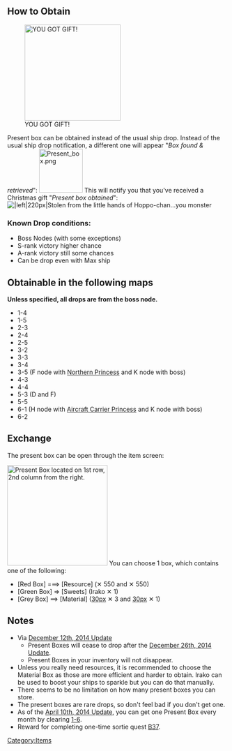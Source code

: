 == How to Obtain ==
[[File:Present_box_message.png|thumb|left|220px|YOU GOT GIFT!]]

Present box can be obtained instead of the usual ship drop. Instead of the usual ship drop notification, a different one will appear "''Box found & retrieved''":
[[File:Present_box.png|thumb|100px]]
This will notify you that you've received a Christmas gift "''Present box obtained''":
[[File:Lebox.png||left|220px|Stolen from the little hands of Hoppo-chan...you monster]]

===Known Drop conditions:===
*Boss Nodes (with some exceptions)
*S-rank victory higher chance
*A-rank victory still some chances
*Can be drop even with Max ship


== '''Obtainable in the following maps''' ==
'''Unless specified, all drops are from the boss node.'''
*1-4
*1-5
*2-3
*2-4
*2-5
*3-2
*3-3
*3-4
*3-5 (F node with [[Northern Princess]] and K node with boss)
*4-3
*4-4
*5-3 (D and F)
*5-5
*6-1 (H node with [[Aircraft Carrier Princess]] and K node with boss)
*6-2
== Exchange ==
The present box can be open through the item screen:

[[File:Box1.png|right|230px|Present Box located on 1st row, 2nd column from the right.]]
You can choose 1 box, which contains one of the following: 
* [Red Box] ===> [Resource] ({{Fuel}}✕ 550 and {{Ammo}} ✕ 550)
* [Green Box] => [Sweets] (Irako ✕ 1)
* [Grey Box] ==> [Material] ([[file:Development material.png|30px]] ✕ 3 and [[file:Improvement Materials.png|30px]] ✕ 1)

==Notes==
* Via [[Game_Updates/2014/December_12th|December 12th, 2014 Update]]
** Present Boxes will cease to drop after the [[Game_Updates/2014/December 26th|December 26th, 2014 Update]].
** Present Boxes in your inventory will not disappear.
* Unless you really need resources, it is recommended to choose the Material Box as those are more efficient and harder to obtain. Irako can be used to boost your ships to sparkle but you can do that manually.
* There seems to be no limitation on how many present boxes you can store.
* The present boxes are rare drops, so don't feel bad if you don't get one.
* As of the [[Game_Updates/2015/April_10th|April 10th, 2014 Update]], you can get one Present Box every month by clearing [[World_1#World_1-6:_.E3.80.90Extra_Operation.E3.80.91_.E9.8E.AE.E5.AE.88.E5.BA.9C.E8.BF.91.E6.B5.B7.E8.88.AA.E8.B7.AF_Sea_Route_Near_Naval_Base|1-6]].
* Reward for completing one-time sortie quest [[Quests#B37|B37]].

{{Seasonal}}
[[Category:Items]]